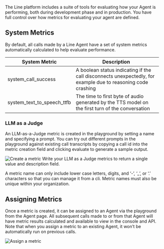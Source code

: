 The Line platform includes a suite of tools for evaluating how your Agent is performing, both during development phase and in production.
You have full control over how metrics for evaluating your agent are defined.

## System Metrics

By default, all calls made by a Line Agent have a set of system metrics automatically calculated to help evaluate performance.

| System Metric              | Description                                                                                      |
| -------------------------- | ------------------------------------------------------------------------------------------------ |
| system_call_success        | A boolean status indicating if the call disconnects unexpectedly, for example due to reasoning code crashing    |
| system_text_to_speech_ttfb | The time to first byte of audio generated by the TTS model on the first turn of the conversation |

### LLM as a Judge

An LLM-as-a-Judge metric is created in the playground by setting a name and specifying a prompt. You can try out different prompts in
the playground against existing call transcripts by copying a call id into the metric creation field and clicking evaluate
to generate a sample output.

<Frame>
  <img src="/assets/images/agents/metric-creation.png" alt="Create a metric" />
</Frame>


<Tip title="Prompt Tips" icon="gavel">
Write your LLM as a Judge metrics to return a single value and description field.
</Tip>


A metric name can only include lower case letters, digits, and ‘-’, ‘\_’, or ‘.’ characters so that you can manage it
from a cli. Metric names must also be unique within your organization.

## Assigning Metrics

Once a metric is created, it can be assigned to an Agent via the playground from the Agent page. All subsequent calls made
to or from that Agent will have metric results calculated and available to view in the console and API. Note
that when you assign a metric to an existing Agent, it won’t be automatically run on previous calls.

<Frame>
  <img src="/assets/images/agents/metric-addition.png" alt="Assign a metric" />
</Frame>

